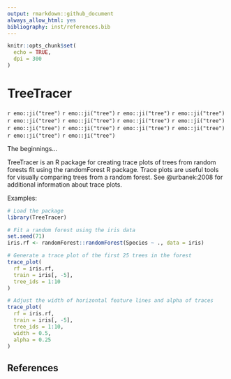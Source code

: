 ```yaml
---
output: rmarkdown::github_document
always_allow_html: yes
bibliography: inst/references.bib
---
```


```r
knitr::opts_chunk$set(
  echo = TRUE,
  dpi = 300
)
```

# TreeTracer

`r emo::ji("tree")` `r emo::ji("tree")` `r emo::ji("tree")` `r emo::ji("tree")` `r emo::ji("tree")` `r emo::ji("tree")` `r emo::ji("tree")` `r emo::ji("tree")` `r emo::ji("tree")` `r emo::ji("tree")` `r emo::ji("tree")` `r emo::ji("tree")` `r emo::ji("tree")` `r emo::ji("tree")`

The beginnings...

TreeTracer is an R package for creating trace plots of trees from random forests fit using the randomForest R package. Trace plots are useful tools for visually comparing trees from a random forest. See @urbanek:2008 for additional information about trace plots. 

Examples:

```r
# Load the package
library(TreeTracer)
```

```r
# Fit a random forest using the iris data
set.seed(71)
iris.rf <- randomForest::randomForest(Species ~ ., data = iris)
```

```r
# Generate a trace plot of the first 25 trees in the forest
trace_plot(
  rf = iris.rf,
  train = iris[, -5],
  tree_ids = 1:10
)
```

```r
# Adjust the width of horizontal feature lines and alpha of traces
trace_plot(
  rf = iris.rf,
  train = iris[, -5],
  tree_ids = 1:10,
  width = 0.5,
  alpha = 0.25
)
```

## References

